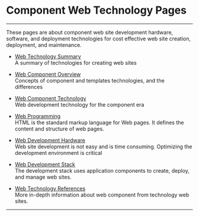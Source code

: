 
# Component Web Technology Pages 

***

These pages are about component web site development hardware, software, and deployment technologies for cost effective web site creation, deployment, and maintenance.

- [Web Technology Summary](webtechsum)  
A summary of technologies for creating web sites

- [Web Component Overview](webcompview)  
Concepts of component and templates technologies, and the differences

- [Web Component Technology](webcomptech)  
Web development technology for the component era

- [Web Programming](programming)  
HTML  is the standard markup language for Web pages. It defines the content and structure of web pages.

- [Web Development Hardware](hardware)  
Web site development is not easy and is time consuming. Optimizing the development environment is critical

- [Web Development Stack](devstack)  
The development stack uses application components to create, deploy, and manage web sites.

- [Web Technology References](webtechrefs)  
More in-depth information about web component from technology web sites.


***
